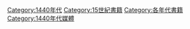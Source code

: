 {{Commons category|1440s books}}
{{bookdecade|14|4|15th}}

[[Category:1440年代|Category:1440年代]]
[[Category:15世紀書籍|Category:15世紀書籍]]
[[Category:各年代書籍|Category:各年代書籍]]
[[Category:1440年代媒體|Category:1440年代媒體]]